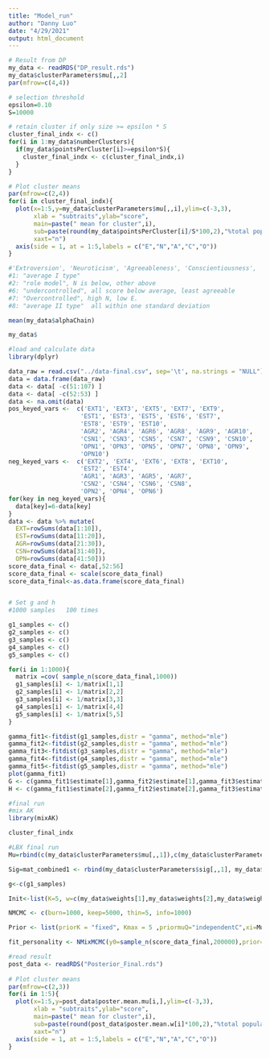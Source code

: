 ```yaml
---
title: "Model_run"
author: "Danny Luo"
date: "4/29/2021"
output: html_document
---
```


```r
# Result from DP
my_data <- readRDS("DP_result.rds")
my_data$clusterParameters$mu[,,2]
par(mfrow=c(4,4))

# selection threshold
epsilon=0.10
S=10000

# retain cluster if only size >= epsilon * S
cluster_final_indx <- c()
for(i in 1:my_data$numberClusters){
  if(my_data$pointsPerCluster[i]>=epsilon*S){
    cluster_final_indx <- c(cluster_final_indx,i)
  }
}

# Plot cluster means 
par(mfrow=c(2,4))
for(i in cluster_final_indx){
  plot(x=1:5,y=my_data$clusterParameters$mu[,,i],ylim=c(-3,3),
       xlab = "subtraits",ylab="score", 
       main=paste(" mean for cluster",i),
       sub=paste(round(my_data$pointsPerCluster[i]/S*100,2),"%total population"),
       xaxt="n")
  axis(side = 1, at = 1:5,labels = c("E","N","A","C","O"))
}

#'Extroversion', 'Neuroticism', 'Agreeableness', 'Conscientiousness', 'Openness
#1: "average I type"
#2: "role model", N is below, other above
#6: "undercontrolled", all score below average, least agreeable
#7: "Overcontrolled", high N, low E.
#8: "average II type"  all within one standard deviation

```

```r
mean(my_data$alphaChain)

my_data$
```


```r
#load and calculate data 
library(dplyr)

data_raw = read.csv("../data-final.csv", sep='\t', na.strings = "NULL")
data = data.frame(data_raw)
data <- data[ -c(51:107) ]
data <- data[ -c(52:53) ]
data <- na.omit(data)
pos_keyed_vars <-  c('EXT1', 'EXT3', 'EXT5', 'EXT7', 'EXT9',
                    'EST1', 'EST3', 'EST5', 'EST6', 'EST7', 
                    'EST8', 'EST9', 'EST10',
                    'AGR2', 'AGR4', 'AGR6', 'AGR8', 'AGR9', 'AGR10',
                    'CSN1', 'CSN3', 'CSN5', 'CSN7', 'CSN9', 'CSN10', 
                    'OPN1', 'OPN3', 'OPN5', 'OPN7', 'OPN8', 'OPN9', 
                    'OPN10')
neg_keyed_vars <-  c('EXT2', 'EXT4', 'EXT6', 'EXT8', 'EXT10',
                    'EST2', 'EST4',
                    'AGR1', 'AGR3', 'AGR5', 'AGR7', 
                    'CSN2', 'CSN4', 'CSN6', 'CSN8', 
                    'OPN2', 'OPN4', 'OPN6')
for(key in neg_keyed_vars){
  data[key]=6-data[key]
}
data <- data %>% mutate(
  EXT=rowSums(data[1:10]),
  EST=rowSums(data[11:20]),
  AGR=rowSums(data[21:30]),
  CSN=rowSums(data[31:40]),
  OPN=rowSums(data[41:50]))
score_data_final <- data[,52:56]
score_data_final <- scale(score_data_final)
score_data_final<-as.data.frame(score_data_final)



```


```r
# Set g and h 
#1000 samples   100 times

g1_samples <- c()
g2_samples <- c()
g3_samples <- c()
g4_samples <- c()
g5_samples <- c()

for(i in 1:1000){
  matrix =cov( sample_n(score_data_final,1000))
  g1_samples[i] <- 1/matrix[1,1]
  g2_samples[i] <- 1/matrix[2,2]
  g3_samples[i] <- 1/matrix[3,3]
  g4_samples[i] <- 1/matrix[4,4]
  g5_samples[i] <- 1/matrix[5,5]
}

gamma_fit1<-fitdist(g1_samples,distr = "gamma", method="mle")
gamma_fit2<-fitdist(g2_samples,distr = "gamma", method="mle")
gamma_fit3<-fitdist(g3_samples,distr = "gamma", method="mle")
gamma_fit4<-fitdist(g4_samples,distr = "gamma", method="mle")
gamma_fit5<-fitdist(g5_samples,distr = "gamma", method="mle")
plot(gamma_fit1)
G <- c(gamma_fit1$estimate[1],gamma_fit2$estimate[1],gamma_fit3$estimate[1],gamma_fit4$estimate[1],gamma_fit5$estimate[1])
H <- c(gamma_fit1$estimate[2],gamma_fit2$estimate[2],gamma_fit3$estimate[2],gamma_fit4$estimate[2],gamma_fit5$estimate[2])

```


```r
#final run
#mix AK
library(mixAK)

cluster_final_indx

#LBX final run
Mu=rbind(c(my_data$clusterParameters$mu[,,1]),c(my_data$clusterParameters$mu[,,2]),my_data$clusterParameters$mu[,,6],my_data$clusterParameters$mu[,,7],my_data$clusterParameters$mu[,,8])

Sig=mat_combined1 <- rbind(my_data$clusterParameters$sig[,,1], my_data$clusterParameters$sig[,,2 ],my_data$clusterParameters$sig[,,6 ],my_data$clusterParameters$sig[,,7 ],my_data$clusterParameters$sig[,,8 ]) 

g<-c(g1_samples)

Init<-list(K=5, w=c(my_data$weights[1],my_data$weights[2],my_data$weights[6],my_data$weights[7],my_data$weights[8]),mu=Mu, Sigma=Sig)

NMCMC <- c(burn=1000, keep=5000, thin=5, info=1000)

Prior <- list(priorK = "fixed", Kmax = 5 ,priormuQ="independentC",xi=Mu,D=Sig,g=G,h=H)

fit_personality <- NMixMCMC(y0=sample_n(score_data_final,200000),prior=Prior,init=Init,nMCMC=NMCMC)


```

```r
#read result
post_data <- readRDS("Posterior_Final.rds")
  
# Plot cluster means 
par(mfrow=c(2,3))
for(i in 1:5){
  plot(x=1:5,y=post_data$poster.mean.mu[i,],ylim=c(-3,3),
       xlab = "subtraits",ylab="score", 
       main=paste(" mean for cluster",i),
       sub=paste(round(post_data$poster.mean.w[i]*100,2),"%total population"),
       xaxt="n")
  axis(side = 1, at = 1:5,labels = c("E","N","A","C","O"))
}

```















